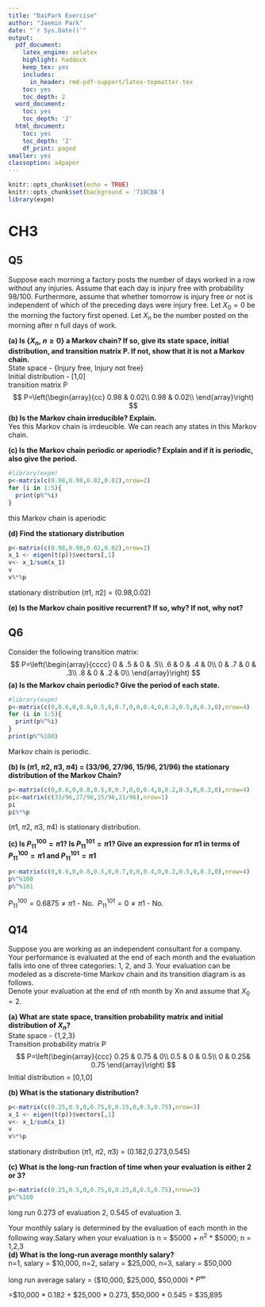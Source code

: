 ```yaml
---
title: "DaiPark Exercise"
author: "Jaemin Park"
date: "`r Sys.Date()`"
output:
  pdf_document:
    latex_engine: xelatex
    highlight: haddock
    keep_tex: yes
    includes:
      in_header: rmd-pdf-support/latex-topmatter.tex
    toc: yes
    toc_depth: 2
  word_document:
    toc: yes
    toc_depth: '2'
  html_document:
    toc: yes
    toc_depth: '2'
    df_print: paged
smaller: yes
classoption: a4paper
---
```


```r
knitr::opts_chunk$set(echo = TRUE)
knitr::opts_chunk$set(background = '718CBA')  
library(expm)
```


\newpage
# CH3
## Q5
Suppose each morning a factory posts the number of days worked in a row without any injuries. Assume that each day is injury free with probability 98/100. Furthermore, assume that whether tomorrow is injury free or not is independent of which of the preceding days were injury free. Let $X_0 = 0$ be the morning the factory first opened. Let $X_n$ be the number posted on the morning after n full days of work.

**(a) Is {$X_n,\ n \ge 0$} a Markov chain? If so, give its state space, initial distribution, and transition matrix P. If not, show that it is not a Markov chain.**\
State space - {Injury free, Injury not free}\
Initial distribution - [1,0]\
transition matrix P
$$
P=\left(\begin{array}{cc} 
0.98 & 0.02\\ 
0.98 & 0.02\\
\end{array}\right)
$$
**(b) Is the Markov chain irreducible? Explain.**\
Yes this Markov chain is irrdeucible. We can reach any states in this Markov chain.\

**(c) Is the Markov chain periodic or aperiodic? Explain and if it is periodic, also give the period.**\
```R
#library(expm)
p<-matrix(c(0.98,0.98,0.02,0.02),nrow=2)
for (i in 1:5){
  print(p%^%i)
}
```
this Markov chain is aperiodic\

**(d) Find the stationary distribution**\
```R
p<-matrix(c(0.98,0.98,0.02,0.02),nrow=2)
x_1 <- eigen(t(p))$vectors[,1]
v<- x_1/sum(x_1)
v
v%*%p
```
stationary distribution ($\pi1, \ \pi2$) = (0.98,0.02)\

**(e) Is the Markov chain positive recurrent? If so, why? If not, why not?**

\newpage

## Q6

Consider the following transition matrix:
$$
P=\left(\begin{array}{cccc} 
0 & .5 & 0 & .5\\ 
.6 & 0 & .4 & 0\\
0 & .7 & 0 & .3\\
.8 & 0 & .2 & 0\\
\end{array}\right)
$$
**(a) Is the Markov chain periodic? Give the period of each state.**\

```R
#library(expm)
p<-matrix(c(0,0.6,0,0.8,0.5,0,0.7,0,0,0.4,0,0.2,0.5,0,0.3,0),nrow=4)
for (i in 1:5){
  print(p%^%i)
}
print(p%^%100)
```

Markov chain is periodic.


**(b) Is ($\pi1$, $\pi2$, $\pi3$, $\pi4$) = (33/96, 27/96, 15/96, 21/96) the stationary distribution of the Markov Chain?**\

```r
p<-matrix(c(0,0.6,0,0.8,0.5,0,0.7,0,0,0.4,0,0.2,0.5,0,0.3,0),nrow=4)
pi<-matrix(c(33/96,27/96,15/96,21/96),nrow=1)
pi
pi%*%p
```


($\pi1$, $\pi2$, $\pi3$, $\pi4$) is stationary distribution.


**(c) Is $P_{11}^{100} = \pi1$? Is $P_{11}^{101} = \pi1$? Give an expression for $\pi1$ in terms of $P_{11}^{100} = \pi1$ and $P_{11}^{101} = \pi1$**\
```r
p<-matrix(c(0,0.6,0,0.8,0.5,0,0.7,0,0,0.4,0,0.2,0.5,0,0.3,0),nrow=4)
p%^%100
p%^%101
```

$P_{11}^{100} = 0.6875 \ne \pi1$ - No.\ 
$P_{11}^{101} = 0  \ne \pi1$ - No.



\newpage
## Q14

Suppose you are working as an independent consultant for a company.
Your performance is evaluated at the end of each month and the evaluation falls into one of three categories: 1, 2, and 3. Your evaluation can be modeled as a discrete-time Markov chain and its transition diagram is as follows.\
Denote your evaluation at the end of nth month by Xn and assume that
$X_0 = 2$.\

**(a) What are state space, transition probability matrix and initial distribution of $X_n$?**\
State space - {1,2,3}\
Transition probability matrix P
$$
P=\left(\begin{array}{ccc} 
0.25 & 0.75 & 0\\ 
0.5 & 0 & 0.5\\
0 & 0.25& 0.75
\end{array}\right)
$$
Initial distribution = [0,1,0]\

**(b) What is the stationary distribution?**\
```R
p<-matrix(c(0.25,0.5,0,0.75,0,0.25,0,0.5,0.75),nrow=3)
x_1 <- eigen(t(p))$vectors[,1]
v<- x_1/sum(x_1)
v
v%*%p
```
stationary distribution ($\pi1, \ \pi2, \ \pi3$) = (0.182,0.273,0.545)\

**(c) What is the long-run fraction of time when your evaluation is either 2 or 3?**\
```R
p<-matrix(c(0.25,0.5,0,0.75,0,0.25,0,0.5,0.75),nrow=3)
p%^%100
```

long run 0.273 of evaluation 2, 0.545 of evaluation 3.\


Your monthly salary is determined by the evaluation of each month in the following way.Salary when your evaluation is n = \$5000 + $n^2$ * \$5000; n = 1,2,3\
**(d) What is the long-run average monthly salary? **\
n=1, salary = \$10,000, n=2, salary = \$25,000, n=3, salary = \$50,000\

long run average salary = (\$10,000, \$25,000, \$50,000) * $P^\infty$\

=\$10,000 * 0.182 + \$25,000 * 0.273, \$50,000 * 0.545 =  \$35,895


























